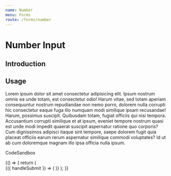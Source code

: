 ```yaml
---
name: Number
menu: Forms
route: /forms/number
---
```



# Number Input

## Introduction

## Usage

Lorem ipsum dolor sit amet consectetur adipisicing elit. Ipsum nostrum omnis ea unde totam, est
consectetur odio! Harum vitae, sed totam aperiam consequuntur nostrum repudiandae non nemo porro,
dolorem nulla corrupti hic consectetur eaque fuga illo numquam modi similique ipsam recusandae! Harum,
possimus suscipit. Quibusdam totam, fugiat officiis qui nisi tempora. Accusantium corrupti similique
et at ipsum, eveniet tempore nostrum quasi est unde modi impedit quaerat suscipit aspernatur ratione
quo corporis? Cum dignissimos adipisci itaque sint tempore, saepe dolorem fugit quia placeat officiis
earum rerum aspernatur similique commodi voluptates? Id ut ab cum doloremque magnam illo ipsa officia nulla ipsum.

CodeSandbox

<Playground>
	{() => {
		return (
			<Form onSubmit={console.log}>
				{({ handleSubmit }) => (
					<form onSubmit={handleSubmit} style={{ width: 400, padding: 10 }}>
						<FFInputNumber
							name="number-of-days"
							type="number"
							required={true}
							label="Number of days"
							hint="Must be between 0 and 100"
						/>
					</form>
				)}
			</Form>
		);
	}}
</Playground>
